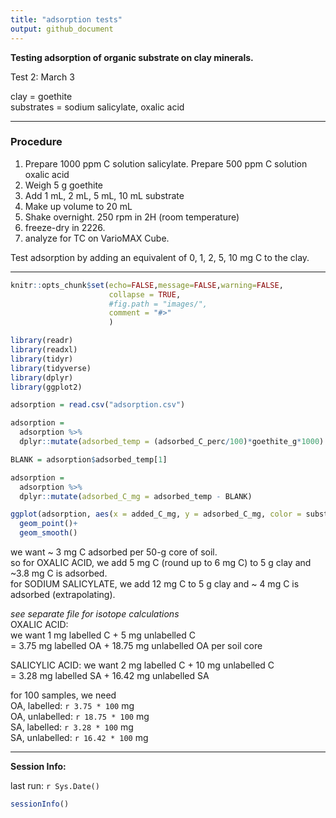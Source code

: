 ```yaml
---
title: "adsorption tests"
output: github_document
---
```

**Testing adsorption of organic substrate on clay minerals.**

Test 2: March 3

clay = goethite  
substrates = sodium salicylate, oxalic acid

---- 

### Procedure 

1. Prepare 1000 ppm C solution salicylate. Prepare 500 ppm C solution oxalic acid
2. Weigh 5 g goethite
3. Add 1 mL, 2 mL, 5 mL, 10 mL substrate
4. Make up volume to 20 mL
5. Shake overnight. 250 rpm in 2H (room temperature)
6. freeze-dry in 2226.
7. analyze for TC on VarioMAX Cube.

Test adsorption by adding an equivalent of 0, 1, 2, 5, 10 mg C to the clay. 

----

```r
knitr::opts_chunk$set(echo=FALSE,message=FALSE,warning=FALSE,
                      collapse = TRUE,
                      #fig.path = "images/",
                      comment = "#>"
                      )
```


```r
library(readr)
library(readxl)
library(tidyr)
library(tidyverse)
library(dplyr)
library(ggplot2)

adsorption = read.csv("adsorption.csv")

adsorption = 
  adsorption %>% 
  dplyr::mutate(adsorbed_temp = (adsorbed_C_perc/100)*goethite_g*1000)

BLANK = adsorption$adsorbed_temp[1]

adsorption = 
  adsorption %>% 
  dplyr::mutate(adsorbed_C_mg = adsorbed_temp - BLANK)
```

```r
ggplot(adsorption, aes(x = added_C_mg, y = adsorbed_C_mg, color = substrate))+
  geom_point()+
  geom_smooth()
```

we want ~ 3 mg C adsorbed per 50-g core of soil.  
so for OXALIC ACID, we add 5 mg C (round up to 6 mg C) to 5 g clay and ~3.8 mg C is adsorbed.  
for SODIUM SALICYLATE, we add 12 mg C to 5 g clay and ~ 4 mg C is adsorbed (extrapolating).

*see separate file for isotope calculations*  
OXALIC ACID:  
we want 1 mg labelled C + 5 mg unlabelled C  
= 3.75 mg labelled OA + 18.75 mg unlabelled OA per soil core

SALICYLIC ACID:
we want 2 mg labelled C + 10 mg unlabelled C  
= 3.28 mg labelled SA + 16.42 mg unlabelled SA

for 100 samples, we need  
OA, labelled: `r 3.75 * 100` mg  
OA, unlabelled: `r 18.75 * 100` mg  
SA, labelled: `r 3.28 * 100` mg  
SA, unlabelled: `r 16.42 * 100` mg

----

**Session Info:**  

last run: `r Sys.Date()`  

```r
sessionInfo()

```

